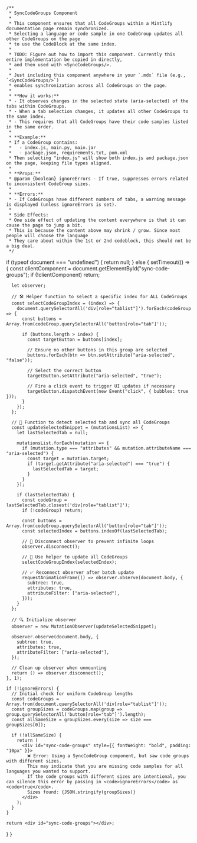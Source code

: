     /**
     * SyncCodeGroups Component
     *
     * This component ensures that all CodeGroups within a Mintlify documentation page remain synchronized.
     * Selecting a language or code sample in one CodeGroup updates all other CodeGroups on the page
     * to use the CodeBlock at the same index. 
     * 
     * TODO: Figure out how to import this component. Currently this entire implementation be copied in directly, 
     * and then used with <SyncCodeGroups/>.
     *
     * Just including this component anywhere in your `.mdx` file (e.g., `<SyncCodeGroups/>`) 
     * enables synchronization across all CodeGroups on the page.
     * 
     * **How it works:**
     * - It observes changes in the selected state (aria-selected) of the tabs within CodeGroups.
     * - When a tab selection changes, it updates all other CodeGroups to the same index.
     * - This requires that all CodeGroups have their code samples listed in the same order.
     *
     * **Example:**
     * If a CodeGroup contains:
     *   - index.js, main.py, main.jar
     *   - package.json, requirements.txt, pom.xml
     * Then selecting "index.js" will show both index.js and package.json on the page, keeping file types aligned.
     *
     * **Props:**
     * @param {boolean} ignoreErrors - If true, suppresses errors related to inconsistent CodeGroup sizes.
     *
     * **Errors:**
     * - If CodeGroups have different numbers of tabs, a warning message is displayed (unless ignoreErrors is set).
     *
     * Side Effects:
     * One side effect of updating the content everywhere is that it can cause the page to jump a bit.
     * This is because the content above may shrink / grow. Since most people will choose the language
     * They care about within the 1st or 2nd codeblock, this should not be a big deal.
     */

  if (typeof document === "undefined") {
    return null;
  } else {
    setTimeout(() => {
      const clientComponent = document.getElementById("sync-code-groups");
      if (!clientComponent) return;

      let observer;

      // 🛠 Helper function to select a specific index for ALL CodeGroups
      const selectCodeGroupIndex = (index) => {
        document.querySelectorAll('div[role="tablist"]').forEach(codeGroup => {
          const buttons = Array.from(codeGroup.querySelectorAll('button[role="tab"]'));

          if (buttons.length > index) {
            const targetButton = buttons[index];

            // Ensure no other buttons in this group are selected
            buttons.forEach(btn => btn.setAttribute("aria-selected", "false"));

            // Select the correct button
            targetButton.setAttribute("aria-selected", "true");

            // Fire a click event to trigger UI updates if necessary
            targetButton.dispatchEvent(new Event("click", { bubbles: true }));
          }
        });
      };

      // 🎯 Function to detect selected tab and sync all CodeGroups
      const updateSelectedSnippet = (mutationsList) => {
        let lastSelectedTab = null;

        mutationsList.forEach(mutation => {
          if (mutation.type === "attributes" && mutation.attributeName === "aria-selected") {
            const target = mutation.target;
            if (target.getAttribute("aria-selected") === "true") {
              lastSelectedTab = target;
            }
          }
        });

        if (lastSelectedTab) {
          const codeGroup = lastSelectedTab.closest('div[role="tablist"]');
          if (!codeGroup) return;

          const buttons = Array.from(codeGroup.querySelectorAll('button[role="tab"]'));
          const selectedIndex = buttons.indexOf(lastSelectedTab);

          // 🛑 Disconnect observer to prevent infinite loops
          observer.disconnect();

          // 🔄 Use helper to update all CodeGroups
          selectCodeGroupIndex(selectedIndex);

          // ✅ Reconnect observer after batch update
          requestAnimationFrame(() => observer.observe(document.body, {
            subtree: true,
            attributes: true,
            attributeFilter: ["aria-selected"],
          }));
        }
      };

      // 🔍 Initialize observer
      observer = new MutationObserver(updateSelectedSnippet);

      observer.observe(document.body, {
        subtree: true,
        attributes: true,
        attributeFilter: ["aria-selected"],
      });

      // Clean up observer when unmounting
      return () => observer.disconnect();
    }, 1);

    if (!ignoreErrors) {
      // Initial check for uniform CodeGroup lengths
      const codeGroups = Array.from(document.querySelectorAll('div[role="tablist"]'));
      const groupSizes = codeGroups.map(group => group.querySelectorAll('button[role="tab"]').length);
      const allSameSize = groupSizes.every(size => size === groupSizes[0]);

      if (!allSameSize) {
        return (
          <div id="sync-code-groups" style={{ fontWeight: "bold", padding: "10px" }}>
            ❌ Error: Using a SyncCodeGroup component, but saw code groups with different sizes.
            This may indicate that you are missing code samples for all languages you wanted to support.
            If the code groups with different sizes are intentional, you can silence this error by passing in <code>ignoreErrors</code> as <code>true</code>.
            Sizes found: {JSON.stringify(groupSizes)}
          </div>
        );
      }
    }
    
    return <div id="sync-code-groups"></div>;
  }
}
